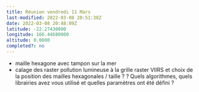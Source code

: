 ```yaml
---
title: Réunion vendredi 11 Mars
last-modified: 2022-03-08 20:51:38Z
date: 2022-03-08 20:48:09Z
latitude: -22.27430000
longitude: 166.44680000
altitude: 0.0000
completed?: no
---
```


- maille hexagone avec tampon sur la mer
- calage des raster pollution lumineuse à la grille raster VIIRS et choix de la position des mailles hexagonales / taille ? ? Quels algorithmes, quels librairies avez vous utilisé et quelles paramètres ont été défini ?